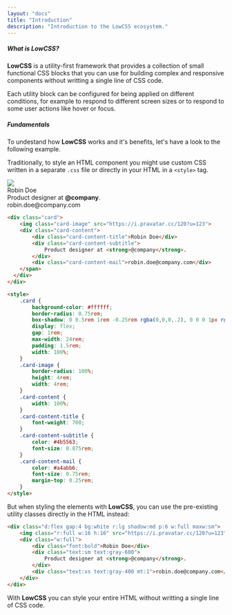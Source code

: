 ```yaml
---
layout: "docs"
title: "Introduction"
description: "Introduction to the LowCSS ecosystem."
---
```


##### What is LowCSS?

**LowCSS** is a utility-first framework that provides a collection of small functional CSS blocks that you can use for building complex and responsive components without writting a single line of CSS code.

Each utility block can be configured for being applied on different conditions, for example to respond to different screen sizes or to respond to some user actions like hover or focus.

##### Fundamentals

To undestand how **LowCSS** works and it's benefits, let's have a look to the following example.

Traditionally, to style an HTML component you might use custom CSS written in a separate `.css` file or directly in your HTML in a `<style>` tag.

<ExampleCode className="d:flex items:center justify:center">
    <div className="d:flex gap:4 bg:white r:lg shadow:md p:6 w:full maxw:sm">
        <img className="r:full w:16 h:16" src="https://i.pravatar.cc/120?u=123" />
        <div className="w:full">
            <div className="font:bold">Robin Doe</div>
            <div className="text:sm text:gray-600">Product designer at <strong>@company</strong>.</div>
            <div className="text:xs text:gray-400 mt:1">robin.doe@company.com</div>
        </div>
    </div>
</ExampleCode>

```html
<div class="card">
    <img class="card-image" src="https://i.pravatar.cc/120?u=123">
    <div class="card-content">
        <div class="card-content-title">Robin Doe</div>
        <div class="card-content-subtitle">
            Product designer at <strong>@company</strong>.
        </div>
        <div class="card-content-mail">robin.doe@company.com</div>
    </span>
  </div>
</div>

<style>
    .card {
        background-color: #ffffff;
        border-radius: 0.75rem;
        box-shadow: 0 0.5rem 1rem -0.25rem rgba(0,0,0,.2), 0 0 0 1px rgba(0,0,0,.02);
        display: flex;
        gap: 1rem;
        max-width: 24rem;
        padding: 1.5rem;
        width: 100%;
    }
    .card-image {
        border-radius: 100%;
        height: 4rem;
        width: 4rem;
    }
    .card-content {
        width: 100%;
    }
    .card-content-title {
        font-weight: 700;
    }
    .card-content-subtitle {
        color: #4b5563;
        font-size: 0.875rem;
    }
    .card-content-mail {
        color: #a4abb6;
        font-size: 0.75rem;
        margin-top: 0.25rem;
    }
</style>
```

But when styling the elements with **LowCSS**, you can use the pre-existing utility classes directly in the HTML instead:

```html
<div class="d:flex gap:4 bg:white r:lg shadow:md p:6 w:full maxw:sm">
    <img class="r:full w:16 h:16" src="https://i.pravatar.cc/120?u=123" />
    <div class="w:full">
        <div class="font:bold">Robin Doe</div>
        <div class="text:sm text:gray-600">
            Product designer at <strong>@company</strong>.
        </div>
        <div class="text:xs text:gray-400 mt:1">robin.doe@company.com</div>
    </div>
</div>
```

With **LowCSS** you can style your entire HTML without writting a single line of CSS code.

